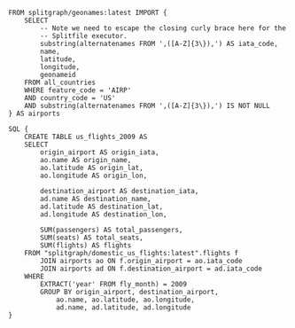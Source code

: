 ```splitfile
FROM splitgraph/geonames:latest IMPORT {
    SELECT
        -- Note we need to escape the closing curly brace here for the
        -- Splitfile executor.
        substring(alternatenames FROM ',([A-Z]{3\}),') AS iata_code,
        name,
        latitude,
        longitude,
        geonameid
    FROM all_countries
    WHERE feature_code = 'AIRP'
    AND country_code = 'US'
    AND substring(alternatenames FROM ',([A-Z]{3\}),') IS NOT NULL
} AS airports

SQL {
    CREATE TABLE us_flights_2009 AS
    SELECT
        origin_airport AS origin_iata,
        ao.name AS origin_name,
        ao.latitude AS origin_lat,
        ao.longitude AS origin_lon,

        destination_airport AS destination_iata,
        ad.name AS destination_name,
        ad.latitude AS destination_lat,
        ad.longitude AS destination_lon,

        SUM(passengers) AS total_passengers,
        SUM(seats) AS total_seats,
        SUM(flights) AS flights
    FROM "splitgraph/domestic_us_flights:latest".flights f
        JOIN airports ao ON f.origin_airport = ao.iata_code
        JOIN airports ad ON f.destination_airport = ad.iata_code
    WHERE
        EXTRACT('year' FROM fly_month) = 2009
        GROUP BY origin_airport, destination_airport,
            ao.name, ao.latitude, ao.longitude,
            ad.name, ad.latitude, ad.longitude
}
```

